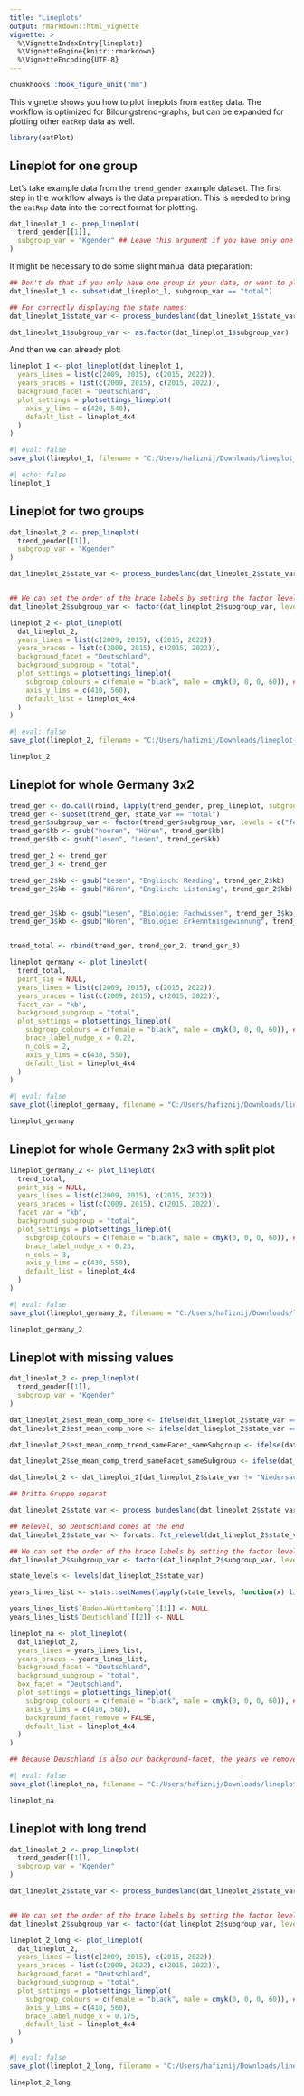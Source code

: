 ```yaml
---
title: "Lineplots"
output: rmarkdown::html_vignette
vignette: >
  %\VignetteIndexEntry{lineplots}
  %\VignetteEngine{knitr::rmarkdown}
  %\VignetteEncoding{UTF-8}
---
```

```r
chunkhooks::hook_figure_unit("mm")
```

This vignette shows you how to plot lineplots from `eatRep` data. The workflow is optimized for Bildungstrend-graphs, but can be expanded for plotting other `eatRep` data as well. 

```r
library(eatPlot)
```


## Lineplot for one group

Let's take example data from the `trend_gender` example dataset.
The first step in the workflow always is the data preparation.
This is needed to bring the `eatRep` data into the correct format for plotting. 

```r
dat_lineplot_1 <- prep_lineplot(
  trend_gender[[1]],
  subgroup_var = "Kgender" ## Leave this argument if you have only one subgroup
)
```

It might be necessary to do some slight manual data preparation:

```r
## Don't do that if you only have one group in your data, or want to plot all groups
dat_lineplot_1 <- subset(dat_lineplot_1, subgroup_var == "total")

## For correctly displaying the state names:
dat_lineplot_1$state_var <- process_bundesland(dat_lineplot_1$state_var)

dat_lineplot_1$subgroup_var <- as.factor(dat_lineplot_1$subgroup_var)
```

And then we can already plot:

```r


lineplot_1 <- plot_lineplot(dat_lineplot_1,
  years_lines = list(c(2009, 2015), c(2015, 2022)),
  years_braces = list(c(2009, 2015), c(2015, 2022)),
  background_facet = "Deutschland",
  plot_settings = plotsettings_lineplot(
    axis_y_lims = c(420, 540),
    default_list = lineplot_4x4
  )
)
```

```r
#| eval: false
save_plot(lineplot_1, filename = "C:/Users/hafiznij/Downloads/lineplot_1_group.pdf", width = 160, height = 185)
```

```r
#| echo: false
lineplot_1
```


## Lineplot for two groups

```r
dat_lineplot_2 <- prep_lineplot(
  trend_gender[[1]],
  subgroup_var = "Kgender"
)

dat_lineplot_2$state_var <- process_bundesland(dat_lineplot_2$state_var)


## We can set the order of the brace labels by setting the factor levels of the subgroup_var:
dat_lineplot_2$subgroup_var <- factor(dat_lineplot_2$subgroup_var, levels = c("female", "male", "total"), ordered = TRUE)

lineplot_2 <- plot_lineplot(
  dat_lineplot_2,
  years_lines = list(c(2009, 2015), c(2015, 2022)),
  years_braces = list(c(2009, 2015), c(2015, 2022)),
  background_facet = "Deutschland",
  background_subgroup = "total",
  plot_settings = plotsettings_lineplot(
    subgroup_colours = c(female = "black", male = cmyk(0, 0, 0, 60)), ## Here we determine the colours of the subgroups
    axis_y_lims = c(410, 560),
    default_list = lineplot_4x4
  )
)
```

```r
#| eval: false
save_plot(lineplot_2, filename = "C:/Users/hafiznij/Downloads/lineplot_2_groups.pdf", width = 160, height = 185)
```

```r
lineplot_2
```




## Lineplot for whole Germany 3x2


```r
trend_ger <- do.call(rbind, lapply(trend_gender, prep_lineplot, subgroup_var = "Kgender"))
trend_ger <- subset(trend_ger, state_var == "total")
trend_ger$subgroup_var <- factor(trend_ger$subgroup_var, levels = c("female", "male", "total"), ordered = TRUE)
trend_ger$kb <- gsub("hoeren", "Hören", trend_ger$kb)
trend_ger$kb <- gsub("lesen", "Lesen", trend_ger$kb)

trend_ger_2 <- trend_ger
trend_ger_3 <- trend_ger

trend_ger_2$kb <- gsub("Lesen", "Englisch: Reading", trend_ger_2$kb)
trend_ger_2$kb <- gsub("Hören", "Englisch: Listening", trend_ger_2$kb)


trend_ger_3$kb <- gsub("Lesen", "Biologie: Fachwissen", trend_ger_3$kb)
trend_ger_3$kb <- gsub("Hören", "Biologie: Erkenntnisgewinnung", trend_ger_3$kb)


trend_total <- rbind(trend_ger, trend_ger_2, trend_ger_3)
```

```r
lineplot_germany <- plot_lineplot(
  trend_total,
  point_sig = NULL,
  years_lines = list(c(2009, 2015), c(2015, 2022)),
  years_braces = list(c(2009, 2015), c(2015, 2022)),
  facet_var = "kb",
  background_subgroup = "total",
  plot_settings = plotsettings_lineplot(
    subgroup_colours = c(female = "black", male = cmyk(0, 0, 0, 60)), ## Here we determine the colours of the subgroups
    brace_label_nudge_x = 0.22,
    n_cols = 2,
    axis_y_lims = c(430, 550),
    default_list = lineplot_4x4
  )
)
```


```r
#| eval: false
save_plot(lineplot_germany, filename = "C:/Users/hafiznij/Downloads/lineplot_2_groups_germany_3x2.pdf", height = 185, width = 108)
```


```r
lineplot_germany
```


## Lineplot for whole Germany 2x3 with split plot
```r
lineplot_germany_2 <- plot_lineplot(
  trend_total,
  point_sig = NULL,
  years_lines = list(c(2009, 2015), c(2015, 2022)),
  years_braces = list(c(2009, 2015), c(2015, 2022)),
  facet_var = "kb",
  background_subgroup = "total",
  plot_settings = plotsettings_lineplot(
    subgroup_colours = c(female = "black", male = cmyk(0, 0, 0, 60)), ## Here we determine the colours of the subgroups
    brace_label_nudge_x = 0.23,
    n_cols = 3,
    axis_y_lims = c(430, 550),
    default_list = lineplot_4x4
  )
)
```


```r
#| eval: false
save_plot(lineplot_germany_2, filename = "C:/Users/hafiznij/Downloads/lineplot_2_groups_germany2x3.pdf", height = 185 * 2 / 3, width = 160)
```


```r
lineplot_germany_2
```



## Lineplot with missing values



```r
dat_lineplot_2 <- prep_lineplot(
  trend_gender[[1]],
  subgroup_var = "Kgender"
)

dat_lineplot_2$est_mean_comp_none <- ifelse(dat_lineplot_2$state_var == "Berlin" & dat_lineplot_2$year == 2015, NA, dat_lineplot_2$est_mean_comp_none)
dat_lineplot_2$est_mean_comp_none <- ifelse(dat_lineplot_2$state_var == "Brandenburg" & dat_lineplot_2$year == 2009 & dat_lineplot_2$subgroup_var == "female", NA, dat_lineplot_2$est_mean_comp_none)

dat_lineplot_2$est_mean_comp_trend_sameFacet_sameSubgroup <- ifelse(dat_lineplot_2$state_var == "Brandenburg" & dat_lineplot_2$trend == "2009_2015" & dat_lineplot_2$subgroup_var == "female", NA, dat_lineplot_2$est_mean_comp_trend_sameFacet_sameSubgroup)

dat_lineplot_2$se_mean_comp_trend_sameFacet_sameSubgroup <- ifelse(dat_lineplot_2$state_var == "Brandenburg" & dat_lineplot_2$trend == "2009_2015" & dat_lineplot_2$subgroup_var == "female", NA, dat_lineplot_2$se_mean_comp_trend_sameFacet_sameSubgroup)

dat_lineplot_2 <- dat_lineplot_2[dat_lineplot_2$state_var != "Niedersachsen", ]

## Dritte Gruppe separat

dat_lineplot_2$state_var <- process_bundesland(dat_lineplot_2$state_var)

## Relevel, so Deutschland comes at the end
dat_lineplot_2$state_var <- forcats::fct_relevel(dat_lineplot_2$state_var, "Deutschland", after = Inf)

## We can set the order of the brace labels by setting the factor levels of the subgroup_var:
dat_lineplot_2$subgroup_var <- factor(dat_lineplot_2$subgroup_var, levels = c("female", "male", "total"), ordered = TRUE)

state_levels <- levels(dat_lineplot_2$state_var)

years_lines_list <- stats::setNames(lapply(state_levels, function(x) list(c(2009, 2015), c(2015, 2022))), state_levels)

years_lines_list$`Baden−Württemberg`[[1]] <- NULL
years_lines_list$`Deutschland`[[2]] <- NULL

lineplot_na <- plot_lineplot(
  dat_lineplot_2,
  years_lines = years_lines_list,
  years_braces = years_lines_list,
  background_facet = "Deutschland",
  background_subgroup = "total",
  box_facet = "Deutschland",
  plot_settings = plotsettings_lineplot(
    subgroup_colours = c(female = "black", male = cmyk(0, 0, 0, 60)), ## Here we determine the colours of the subgroups
    axis_y_lims = c(410, 560),
    background_facet_remove = FALSE,
    default_list = lineplot_4x4
  )
)

## Because Deuschland is also our background-facet, the years we removed there are also not plotted in the background. 

```

```r
#| eval: false
save_plot(lineplot_na, filename = "C:/Users/hafiznij/Downloads/lineplot_na.pdf", width = 160, height = 185)
```

```r
lineplot_na
```



## Lineplot with long trend

```r
dat_lineplot_2 <- prep_lineplot(
  trend_gender[[1]],
  subgroup_var = "Kgender"
)

dat_lineplot_2$state_var <- process_bundesland(dat_lineplot_2$state_var)


## We can set the order of the brace labels by setting the factor levels of the subgroup_var:
dat_lineplot_2$subgroup_var <- factor(dat_lineplot_2$subgroup_var, levels = c("female", "male", "total"), ordered = TRUE)

lineplot_2_long <- plot_lineplot(
  dat_lineplot_2,
  years_lines = list(c(2009, 2015), c(2015, 2022)),
  years_braces = list(c(2009, 2022), c(2015, 2022)),
  background_facet = "Deutschland",
  background_subgroup = "total",
  plot_settings = plotsettings_lineplot(
    subgroup_colours = c(female = "black", male = cmyk(0, 0, 0, 60)), ## Here we determine the colours of the subgroups
    axis_y_lims = c(410, 560),
    brace_label_nudge_x = 0.175, 
    default_list = lineplot_4x4
  )
)
```

```r
#| eval: false
save_plot(lineplot_2_long, filename = "C:/Users/hafiznij/Downloads/lineplot_2_groups_long.pdf", width = 160, height = 185)
```

```r
lineplot_2_long
```


